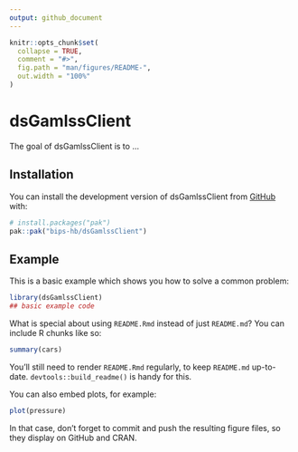 ```yaml
---
output: github_document
---
```


<!-- README.md is generated from README.Rmd. Please edit that file -->

```r
knitr::opts_chunk$set(
  collapse = TRUE,
  comment = "#>",
  fig.path = "man/figures/README-",
  out.width = "100%"
)
```

# dsGamlssClient

<!-- badges: start -->
<!-- badges: end -->

The goal of dsGamlssClient is to ...

## Installation

You can install the development version of dsGamlssClient from [GitHub](https://github.com/) with:

``` r
# install.packages("pak")
pak::pak("bips-hb/dsGamlssClient")
```

## Example

This is a basic example which shows you how to solve a common problem:

```r
library(dsGamlssClient)
## basic example code
```

What is special about using `README.Rmd` instead of just `README.md`? You can include R chunks like so:

```r
summary(cars)
```

You'll still need to render `README.Rmd` regularly, to keep `README.md` up-to-date. `devtools::build_readme()` is handy for this.

You can also embed plots, for example:

```r
plot(pressure)
```

In that case, don't forget to commit and push the resulting figure files, so they display on GitHub and CRAN.
